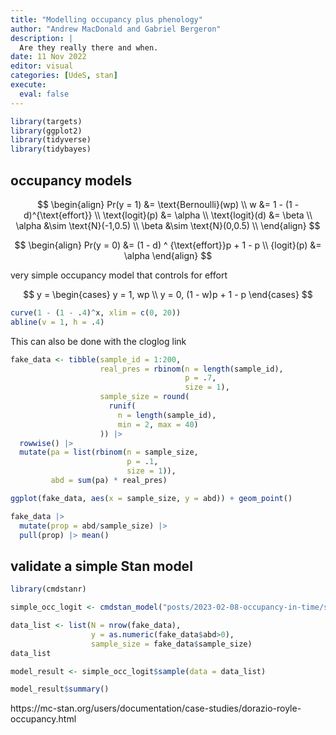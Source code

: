 ```yaml
---
title: "Modelling occupancy plus phenology"
author: "Andrew MacDonald and Gabriel Bergeron"
description: |
  Are they really there and when.
date: 11 Nov 2022
editor: visual
categories: [UdeS, stan]
execute:
  eval: false
---
```


```r
library(targets)
library(ggplot2)
library(tidyverse)
library(tidybayes)
```

## occupancy models

$$ 
\begin{align}
Pr(y = 1) &= \text{Bernoulli}(wp) \\
w &= 1 - (1 - d)^{\text{effort}} \\
\text{logit}(p) &= \alpha \\
\text{logit}(d) &= \beta \\
\alpha &\sim \text{N}(-1,0.5) \\
\beta &\sim \text{N}(0,0.5) \\
\end{align}
$$

$$ 
\begin{align}
Pr(y = 0) &= (1 - d) ^ {\text{effort}}p + 1 - p \\
{logit}(p) &= \alpha 
\end{align}
$$

very simple occupancy model that controls for effort

$$
y = 
\begin{cases}
 y = 1, wp \\
 y = 0, (1 - w)p + 1 - p
\end{cases}
$$

```r
curve(1 - (1 - .4)^x, xlim = c(0, 20))
abline(v = 1, h = .4)
```

This can also be done with the cloglog link

```r
fake_data <- tibble(sample_id = 1:200,
                    real_pres = rbinom(n = length(sample_id),
                                       p = .7,
                                       size = 1),
                    sample_size = round(
                      runif(
                        n = length(sample_id),
                        min = 2, max = 40)
                    )) |>
  rowwise() |> 
  mutate(pa = list(rbinom(n = sample_size,
                          p = .1,
                          size = 1)),
         abd = sum(pa) * real_pres)

ggplot(fake_data, aes(x = sample_size, y = abd)) + geom_point()

```

```r
fake_data |> 
  mutate(prop = abd/sample_size) |> 
  pull(prop) |> mean()
```

## validate a simple Stan model

```r
library(cmdstanr)

simple_occ_logit <- cmdstan_model("posts/2023-02-08-occupancy-in-time/simple_occ_logit.stan")

```

```r
data_list <- list(N = nrow(fake_data),
                  y = as.numeric(fake_data$abd>0),
                  sample_size = fake_data$sample_size)
data_list
```

```r
model_result <- simple_occ_logit$sample(data = data_list)

model_result$summary()
```

https://mc-stan.org/users/documentation/case-studies/dorazio-royle-occupancy.html
